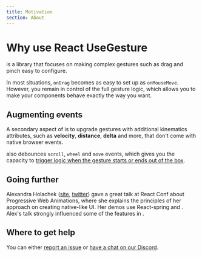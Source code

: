 ```yaml
---
title: Motivation
section: About
---
```



# Why use React UseGesture

<p>
  <ReactUseGesture /> is a library that focuses on making complex gestures such as drag and pinch easy to configure.
</p>

In most situations, `onDrag` becomes as easy to set up as `onMouseMove`. However, you remain in control of the full gesture logic, which allows you to make your components behave exactly the way you want.

## Augmenting events

A secondary aspect of <ReactUseGesture/> is to upgrade gestures with additional kinematics attributes, such as **velocity**, **distance**, **delta** and more, that don't come with native browser events.

<ReactUseGesture /> also debounces `scroll`, `wheel` and `move` events, which gives you the capacity to [trigger logic
when the gesture starts or ends out of the box](/docs/hooks/#start-and-end-handlers).

## Going further

Alexandra Holachek ([site](https://alex.holachek.com/), [twitter](https://twitter.com/alex_holachek)) gave a great talk at React Conf about Progressive Web Animations, where she explains the principles of her approach on creating native-like UI. Her demos use React-spring and <ReactUseGesture/>. Alex's talk strongly influenced some of the features in <ReactUseGesture/>.

<div className={styles.playerWrapper}>
  <ReactPlayer
    className={styles.player}
    light
    playing
    url="https://www.youtube.com/watch?v=laPsceJ4tTY"
    width="100%"
    height="100%"
  />
</div>

## Where to get help

You can either [report an issue](https://github.com/pmndrs/react-use-gesture/issues) or [have a chat on our Discord](https://discord.gg/dS8d6jS).
